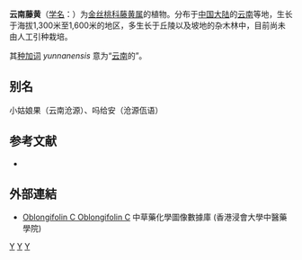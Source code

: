 {{Speciesbox
| genus = Garcinia
| species = yunnanensis
| authority = Hu, 1940
}}

'''云南藤黄'''（[[学名|学名]]：{{lang|la|''Garcinia yunnanensis''}}）为[[金丝桃科|金丝桃科]][[藤黄属|藤黄属]]的植物。分布于[[中国大陆|中国大陆]]的[[云南|云南]]等地，生长于海拔1,300米至1,600米的地区，多生长于丘陵以及坡地的杂木林中，目前尚未由人工引种栽培。

其[[种加词|种加词]] ''yunnanensis'' 意为“[[云南|云南]]的”。

== 别名 ==
小姑娘果（云南沧源）、吗给安（沧源佤语）

== 参考文献 ==
<div class="references-small">
* {{cite web| url =http://www.bioinfo.cn/db05/KmzwSpecies.php?action=view&id=29268| title =云南藤黄| work =《中国高等植物数据库全库》| publisher =中国科学院微生物研究所| author =昆明植物研究所| accessdate =2009-02-26| deadurl =yes| archiveurl =https://web.archive.org/web/20160305043414/http://www.bioinfo.cn/db05/KmzwSpecies.php?action=view&id=29268| archivedate =2016-03-05}}
</div>

==外部連結==
* [http://libproject.hkbu.edu.hk/was40/detail?channelid=22253&lang=cht&searchword=code=P00599 Oblongifolin C Oblongifolin C]{{Wayback|url=http://libproject.hkbu.edu.hk/was40/detail?channelid=22253&lang=cht&searchword=code=P00599 |date=20181005141613 }} 中草藥化學圖像數據庫 (香港浸會大學中醫藥學院) {{zh}}{{en}}
{{Taxonbar|from=Q10881047}}

[[Category:藤黄属|Y]]
[[Category:云南植物|Y]]
[[Category:1940年描述的植物|Y]]